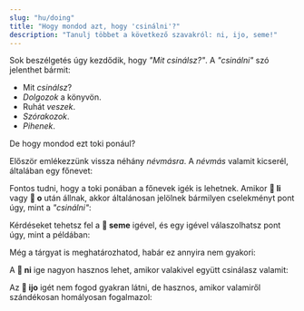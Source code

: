 ```yaml
---
slug: "hu/doing"
title: "Hogy mondod azt, hogy 'csinálni'?"
description: "Tanulj többet a következő szavakról: ni, ijo, seme!"
---
```



Sok beszélgetés úgy kezdődik, hogy _"Mit csinálsz?"_. A _"csinálni"_ szó jelenthet bármit:

- Mit _csinálsz_?
- _Dolgozok_ a könyvön.
- Ruhát _veszek_.
- _Szórakozok_.
- _Pihenek_.

De hogy mondod ezt toki ponául?

Először emlékezzünk vissza néhány _névmásra_. A _névmás_ valamit kicserél, általában egy főnevet:

<List>
  <Word sl="ni" m="ez, az" />
  <Word sl="ijo" m="valami, dolog, cucc" />
  <Word sl="seme" m="mi? melyik?" />
</List>

Fontos tudni, hogy a toki ponában a főnevek igék is lehetnek. Amikor **󱤧 li** vagy **󱥄 o** után állnak, akkor általánosan jelölnek bármilyen cselekményt pont úgy, mint a _"csinálni"_:

<List>
  <Word sl="ni" m="ezt csinálni, azt csinálni" />
  <Word sl="ijo" m="valamit csinálni" />
  <Word sl="seme" m="mit csinálni?" />
</List>

Kérdéseket tehetsz fel a **󱥙 seme** igével, és egy igével válaszolhatsz pont úgy, mint a példában:

<List>
  <Sentence sl="sina seme?" m="Mit csinálsz?" />
  <Sentence sl="mi esun e len." m="Ruhát veszek." />
</List>

Még a tárgyat is meghatározhatod, habár ez annyira nem gyakori:

<List>
  <Sentence sl="sina seme e len?" m="Mit csinálsz a ruhákkal?" />
  <Sentence sl="mi esun e ona." m="Megveszem őket." />
</List>

A **󱥁 ni** ige nagyon hasznos lehet, amikor valakivel együtt csinálasz valamit:

<List>
  <Sentence sl="o pana e moku tawa soweli mi!" m="Etesd meg a macskánkat!" />
  <Sentence sl="mi ni." m="Megcsinálom." />
</List>

Az **󱤌 ijo** igét nem fogod gyakran látni, de hasznos, amikor valamiről szándékosan homályosan fogalmazol:

<List>
  <Sentence sl="ona li seme?" m="Mit csinál?" />
  <Sentence sl="ona li ijo e lipu mi!" m="Valamit csinál a könyvemmel!" />
</List>

